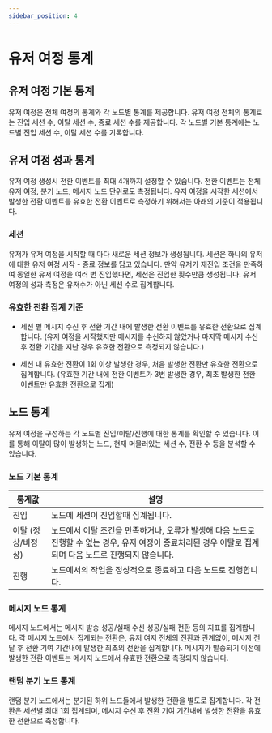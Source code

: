 ```yaml
---
sidebar_position: 4
---
```


# 유저 여정 통계

## 유저 여정 기본 통계

유저 여정은 전체 여정의 통계와 각 노드별 통계를 제공합니다.
유저 여정 전체의 통계로는 진입 세션 수, 이탈 세션 수, 종료 세션 수를 제공합니다.
각 노드별 기본 통계에는 노드별 진입 세션 수, 이탈 세션 수를 기록합니다.

## 유저 여정 성과 통계

유저 여정 생성시 전환 이벤트를 최대 4개까지 설정할 수 있습니다. 전환 이벤트는 전체 유저 여정, 분기 노드, 메시지 노드 단위로도 측정됩니다.
유저 여정을 시작한 세션에서 발생한 전환 이벤트를 유효한 전환 이벤트로 측정하기 위해서는 아래의 기준이 적용됩니다.

### 세션

유저가 유저 여정을 시작할 때 마다 새로운 세션 정보가 생성됩니다. 세션은 하나의 유저에 대한 유저 여정 시작 - 종료 정보를 담고 있습니다.
만약 유저가 재진입 조건을 만족하여 동일한 유저 여정을 여러 번 진입했다면, 세션은 진입한 횟수만큼 생성됩니다.
유저 여정의 성과 측정은 유저수가 아닌 세션 수로 집계합니다.

### 유효한 전환 집계 기준

- 세션 별 메시지 수신 후 전환 기간 내에 발생한 전환 이벤트를 유효한 전환으로 집계합니다.
  (유저 여정을 시작했지만 메시지를 수신하지 않았거나 마지막 메시지 수신 후 전환 기간을 지난 경우 유효한 전환으로 측정되지 않습니다.)

- 세션 내 유효한 전환이 1회 이상 발생한 경우, 처음 발생한 전환만 유효한 전환으로 집계합니다.
  (유효한 기간 내에 전환 이벤트가 3번 발생한 경우, 최초 발생한 전환 이벤트만 유효한 전환으로 집계)

## 노드 통계

유저 여정을 구성하는 각 노드별 진입/이탈/진행에 대한 통계를 확인할 수 있습니다.
이를 통해 이탈이 많이 발생하는 노드, 현재 머물러있는 세션 수, 전환 수 등을 분석할 수 있습니다.

### 노드 기본 통계

| 통계값             | 설명                                                                                                                                                       |
| ------------------ | ---------------------------------------------------------------------------------------------------------------------------------------------------------- |
| 진입               | 노드에 세션이 진입할때 집계됩니다.                                                                                                                         |
| 이탈 (정상/비정상) | 노드에서 이탈 조건을 만족하거나, 오류가 발생해 다음 노드로 진행할 수 없는 경우, 유저 여정이 종료처리된 경우 이탈로 집계되며 다음 노드로 진행되지 않습니다. |
| 진행               | 노드에서의 작업을 정상적으로 종료하고 다음 노드로 진행합니다.                                                                                              |

### 메시지 노드 통계

메시지 노드에서는 메시지 발송 성공/실패 수신 성공/실패 전환 등의 지표를 집계합니다.
각 메시지 노드에서 집계되는 전환은, 유저 여저 전체의 전환과 관계없이, 메시지 전달 후 전환 기여 기간내에 발생한 최초의 전환을 집계합니다.
메시지가 발송되기 이전에 발생한 전환 이벤트는 메시지 노드에서 유효한 전환으로 측정되지 않습니다.

### 랜덤 분기 노드 통계

랜덤 분기 노드에서는 분기된 하위 노드들에서 발생한 전환을 별도로 집계합니다.
각 전환은 세션별 최대 1회 집계되며, 메시지 수신 후 전환 기여 기간내에 발생한 전환을 유효한 전환으로 측정합니다.
